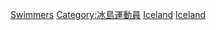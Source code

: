 {{Fooian fooers|Profession=游泳運動員|Nationality=冰島人|Country=冰島|Supercategory=運動員}}
{{Commons category|Swimmers from Iceland}}

[[Category:冰島游泳|Swimmers]]
[[Category:冰島運動員|Category:冰島運動員]]
[[Category:各國游泳運動員|Iceland]]
[[Category:歐洲游泳運動員|Iceland]]